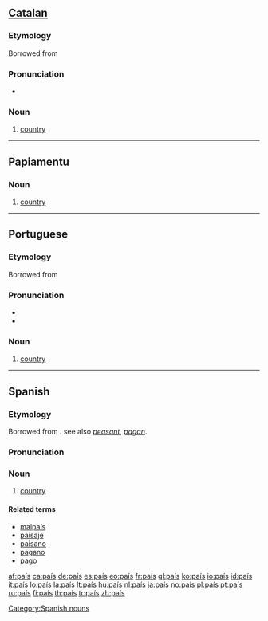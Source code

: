 {{also|pais}}
==[[Catalan]]==

===Etymology===
Borrowed from {{etyl|fr|ca}} {{term|pays|lang=fr}}

===Pronunciation===
* {{IPA|/paˈis/|lang=ca}}

===Noun===
{{infl|ca|noun|g=m}}

# [[country]]

----

==Papiamentu==

===Noun===
{{infl|pap|noun}}

# [[country]]

----

==Portuguese==

===Etymology===
Borrowed from {{etyl|fr|pt}} {{term|pays|lang=fr}}

===Pronunciation===
* {{IPA|/paˈis/|lang=pt}}
* {{audio|Pt-país.ogg|audio}}

===Noun===
{{infl|pt|noun|g=m|plural|países}}

# [[country]]

----

==Spanish==

===Etymology===
Borrowed from {{etyl|fr|es}} {{term|pays|lang=fr}}. see also ''[[peasant]]'', ''[[pagan]]''.

===Pronunciation===
{{IPAchar|/paˈis/}}

===Noun===
{{es-noun-m|pl=países}}

# [[country]]

====Related terms====
* [[malpaís]]
* [[paisaje]]
* [[paisano]]
* [[pagano]]
* [[pago]]

[[Category:Spanish nouns]]

[[af:país]]
[[ca:país]]
[[de:país]]
[[es:país]]
[[eo:país]]
[[fr:país]]
[[gl:país]]
[[ko:país]]
[[io:país]]
[[id:país]]
[[it:país]]
[[lo:país]]
[[la:país]]
[[lt:país]]
[[hu:país]]
[[nl:país]]
[[ja:país]]
[[no:país]]
[[pl:país]]
[[pt:país]]
[[ru:país]]
[[fi:país]]
[[th:país]]
[[tr:país]]
[[zh:país]]